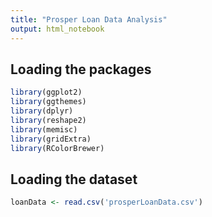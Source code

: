 ```yaml
---
title: "Prosper Loan Data Analysis"
output: html_notebook
---
```


## Loading the packages
```r
library(ggplot2)
library(ggthemes)
library(dplyr)
library(reshape2)
library(memisc)
library(gridExtra)
library(RColorBrewer)
```

## Loading the dataset
```r
loanData <- read.csv('prosperLoanData.csv')
```

